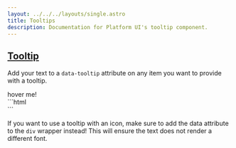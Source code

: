 ```yaml
---
layout: ../../../layouts/single.astro
title: Tooltips
description: Documentation for Platform UI's tooltip component.
---
```


## [Tooltip](#tooltip)

Add your text to a `data-tooltip` attribute on any item you want to provide with a tooltip.

<Codedemo>
<div data-tooltip="Here is a tooltip!">hover me!</div>
</Codedemo>

<Codemarkup>
```html
<div data-tooltip="Tooltip goes here!">
  <!-- Content goes here! -->
</div>
```
</Codemarkup>

<Classes attr="true">
<Classesrow classname="tooltip-{ top, bottom, left, right }" attr="data-tooltip" />
<Classesrow classname="tooltip-inline" attr="data-tooltip" />
</Classes>

<Callout header="Tooltip... Tip?" >

  <p>If you want to use a tooltip with an icon, make sure to add the data attribute to the <code>div</code> wrapper instead! This will ensure the text does not render a different font.</p>
  
</Callout>